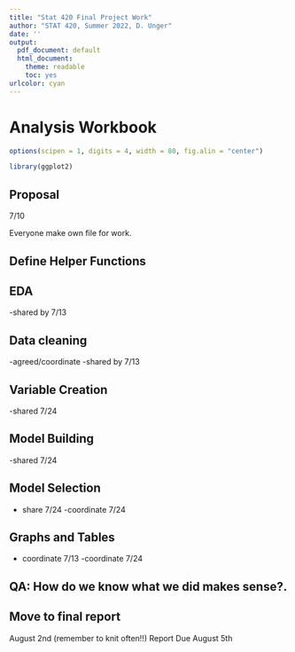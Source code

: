 ```yaml
---
title: "Stat 420 Final Project Work"
author: "STAT 420, Summer 2022, D. Unger"
date: ''
output:
  pdf_document: default
  html_document: 
    theme: readable
    toc: yes  
urlcolor: cyan
---
```


# Analysis Workbook


```r
options(scipen = 1, digits = 4, width = 80, fig.alin = "center")

library(ggplot2)
```

## Proposal
7/10

Everyone make own file for work. 

## Define Helper Functions

## EDA
-shared by 7/13

## Data cleaning
-agreed/coordinate
-shared by 7/13

## Variable Creation
-shared 7/24

## Model Building
-shared 7/24

## Model Selection
- share 7/24
-coordinate 7/24

## Graphs and Tables  
- coordinate 7/13
-coordinate 7/24 

## QA: How do we know what we did makes sense?.

## Move to final report
August 2nd (remember to knit often!!)
Report Due August 5th
